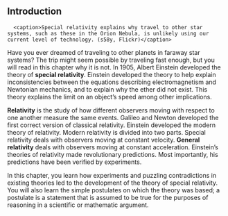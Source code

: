 ## Introduction

      <caption>Special relativity explains why travel to other star systems, such as these in the Orion Nebula, is unlikely using our current level of technology. (s58y, Flickr)</caption>
Have you ever dreamed of traveling to other planets in faraway star systems? The trip might seem possible by traveling fast enough, but you will read in this chapter why it is not. In 1905, Albert Einstein developed the theory of **special relativity**. Einstein developed the theory to help explain inconsistencies between the equations describing electromagnetism and Newtonian mechanics, and to explain why the ether did not exist. This theory explains the limit on an object’s speed among other implications.

**Relativity** is the study of how different observers moving with respect to one another measure the same events. Galileo and Newton developed the first correct version of classical relativity. Einstein developed the modern theory of relativity. Modern relativity is divided into two parts. Special relativity deals with observers moving at constant velocity. **General relativity** deals with observers moving at constant acceleration. Einstein’s theories of relativity made revolutionary predictions. Most importantly, his predictions have been verified by experiments.

In this chapter, you learn how experiments and puzzling contradictions in existing theories led to the development of the theory of special relativity. You will also learn the simple postulates on which the theory was based; a postulate is a statement that is assumed to be true for the purposes of reasoning in a scientific or mathematic argument.


